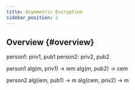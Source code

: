 ```yaml
---
title: Asymmetric Encryption
sidebar_position: 2
---
```


## Overview {#overview}

person1: priv1, pub1
person2: priv2, pub2

person1
alg(m, priv1) -> iem
alg(m, pub2) -> cem

person2
alg(iem, pub1) -> m
alg(cem, priv2) -> m





